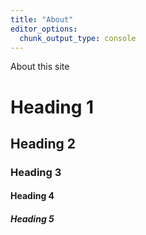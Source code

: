 ```yaml
---
title: "About"
editor_options: 
  chunk_output_type: console
---
```


About this site

# Heading 1

## Heading 2

### Heading 3

#### Heading 4

##### Heading 5
